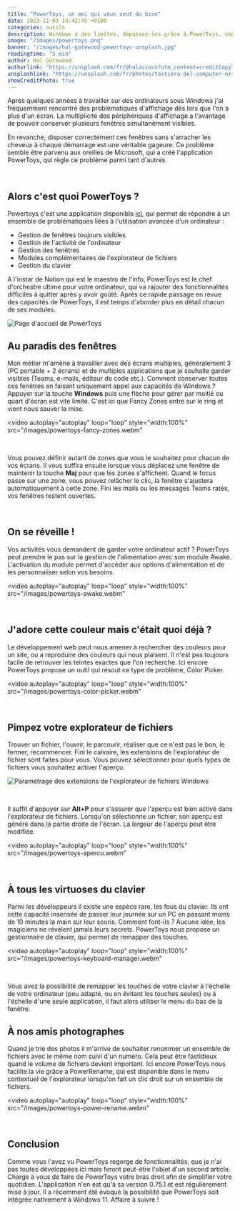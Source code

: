 ```yaml
---
title: "PowerToys, un ami qui vous veut du bien"
date: 2023-11-03 14:42:45 +0100
categories: outils
description: Windows a des limites, dépassez-les grâce à PowerToys, une application qui pimpera votre PC en quelques clics.
image: "/images/powertoys.png"
banner: "/images/hal-gatewood-powertoys-unsplash.jpg"
readingtime: "5 min"
author: Hal Gatewood
authorlink: "https://unsplash.com/fr/@halacious?utm_content=creditCopyText&utm_medium=referral&utm_source=unsplash"
unsplashlink: "https://unsplash.com/fr/photos/tastiera-del-computer-nera-Pr578ZCufII?utm_content=creditCopyText&utm_medium=referral&utm_source=unsplash"
showCreditPhoto: true
---
```



Après quelques années à travailler sur des ordinateurs sous Windows j'ai fréquemment
rencontré des problématiques d'affichage dès lors que l'on a plus d'un écran. La
multiplicité des périphériques d'affichage a l'avantage de pouvoir conserver plusieurs
fenêtres simultanément visibles.

En revanche, disposer correctement ces fenêtres sans s'arracher les cheveux à chaque démarrage est une véritable gageure.
Ce problème semble être parvenu aux oreilles de Microsoft, qui a créé l'application PowerToys, qui règle ce problème parmi tant d'autres.

&nbsp;

## Alors c'est quoi PowerToys ?

Powertoys c'est une application disponible [ici](https://learn.microsoft.com/fr-fr/windows/powertoys/), qui permet de répondre à un ensemble de problématiques liées à l'utilisation avancée d'un ordinateur :

- Gestion de fenêtres toujours visibles
- Gestion de l'activité de l'ordinateur
- Gestion des fenêtres
- Modules complémentaires de l'explorateur de fichiers
- Gestion du clavier

A l'instar de Notion qui est le maestro de l'info, PowerToys est le chef d'orchestre ultime pour votre ordinateur, qui va rajouter des fonctionnalités difficiles à quitter après y avoir goûté. Après ce rapide passage en revue des capacités de PowerToys, il est temps d'aborder plus en détail chacun de ses modules.

![Page d'accueil de PowerToys](/images/powertoys-homepage.png)
&nbsp;

## Au paradis des fenêtres

Mon métier m'amène à travailler avec des écrans multiples, généralement 3 (PC portable + 2 écrans) et de multiples applications que je souhaite garder visibles (Teams, e-mails, éditeur de code etc.). Comment conserver toutes ces fenêtres en faisant uniquement appel aux capacités de Windows ? Appuyer sur la touche **Windows** puis une flèche pour gérer par moitié ou quart d'écran est vite limité. C'est ici que Fancy Zones entre sur le ring et vient nous sauver la mise.

<video
  autoplay="autoplay"
  loop="loop"
  style="width:100%"
  src="/images/powertoys-fancy-zones.webm"
></video>
&nbsp;

Vous pouvez définir autant de zones que vous le souhaitez pour chacun de vos écrans. Il vous suffira ensuite lorsque vous déplacez une fenêtre de maintenir la touche **Maj** pour que les zones s'affichent. Quand le focus passe sur une zone, vous pouvez relâcher le clic, la fenêtre s'ajustera automatiquement à cette zone. Fini les mails ou les messages Teams ratés, vos fenêtres restent ouvertes.

&nbsp;

## On se réveille !

Vos activités vous demandent de garder votre ordinateur actif ? PowerToys peut prendre le pas sur la gestion de l'alimentation avec son module Awake. L'activation du module permet d'accéder aux options d'alimentation et de les personnaliser selon vos besoins.

<video
  autoplay="autoplay"
  loop="loop"
  style="width:100%"
  src="/images/powertoys-awake.webm"
></video>
&nbsp;

## J'adore cette couleur mais c'était quoi déjà ?

Le développement web peut nous amener à rechercher des couleurs pour un site, ou a reproduire des couleurs qui nous plaisent. Il n'est pas toujours facile de retrouver les teintes exactes que l'on recherche. Ici encore PowerToys propose un outil qui résout ce type de problème, Color Picker.

<video
  autoplay="autoplay"
  loop="loop"
  style="width:100%"
  src="/images/powertoys-color-picker.webm"
></video>
&nbsp;

## Pimpez votre explorateur de fichiers

Trouver un fichier, l'ouvrir, le parcourir, réaliser que ce n'est pas le bon, le fermer, recommencer. Fini le calvaire, les extensions de l'explorateur de fichier sont faites pour vous. Vous pouvez sélectionner pour quels types de fichiers vous souhaitez activer l'aperçu.

![Paramétrage des extensions de l'explorateur de fichiers Windows](/images/powertoys-explorateur-fichiers.png)

&nbsp;

Il suffit d'appuyer sur **Alt+P** pour s'assurer que l'aperçu est bien activé dans l'explorateur de fichiers. Lorsqu'on sélectionne un fichier, son aperçu est généré dans la partie droite de l'écran. La largeur de l'aperçu peut être modifiée.

<video
  autoplay="autoplay"
  loop="loop"
  style="width:100%"
  src="/images/powertoys-apercu.webm"
></video>
&nbsp;

## À tous les virtuoses du clavier

Parmi les développeurs il existe une espèce rare, les fous du clavier. Ils ont cette capacité insensée de passer leur journée sur un PC en passant moins de 10 minutes la main sur leur souris. Comment font-ils ? Aucune idée, les magiciens ne révèlent jamais leurs secrets. PowerToys nous propose un gestionnaire de clavier, qui permet de remapper des touches.

<video
  autoplay="autoplay"
  loop="loop"
  style="width:100%"
  src="/images/powertoys-keyboard-manager.webm"
></video>
&nbsp;

Vous avez la possibilité de remapper les touches de votre clavier à l'échelle de votre ordinateur (peu adapté, ou en évitant les touches seules) ou à l'échelle d'une seule application, il faut alors utiliser le menu du bas de la fenêtre.

## À nos amis photographes

Quand je trie des photos il m'arrive de souhaiter renommer un ensemble de fichiers avec le même nom suivi d'un numéro. Cela peut être fastidieux quand le volume de fichiers devient important. Ici encore PowerToys nous facilite la vie grâce à PowerRename, qui est disponible dans le menu contextuel de l'explorateur lorsqu'on fait un clic droit sur un ensemble de fichiers.

<video
  autoplay="autoplay"
  loop="loop"
  style="width:100%"
  src="/images/powertoys-power-rename.webm"
></video>
&nbsp;

## Conclusion

Comme vous l'avez vu PowerToys regorge de fonctionnalités, que je n'ai pas toutes développées ici mais feront peut-être l'objet d'un second article.
Charge à vous de faire de PowerToys votre bras droit afin de simplifier votre quotidien. L'application n'en est qu'à sa version 0.75.1 et est régulièrement mise à jour.
Il a récemment été évoqué la possibilité que PowerToys soit intégrée nativement à Windows 11. Affaire à suivre !
